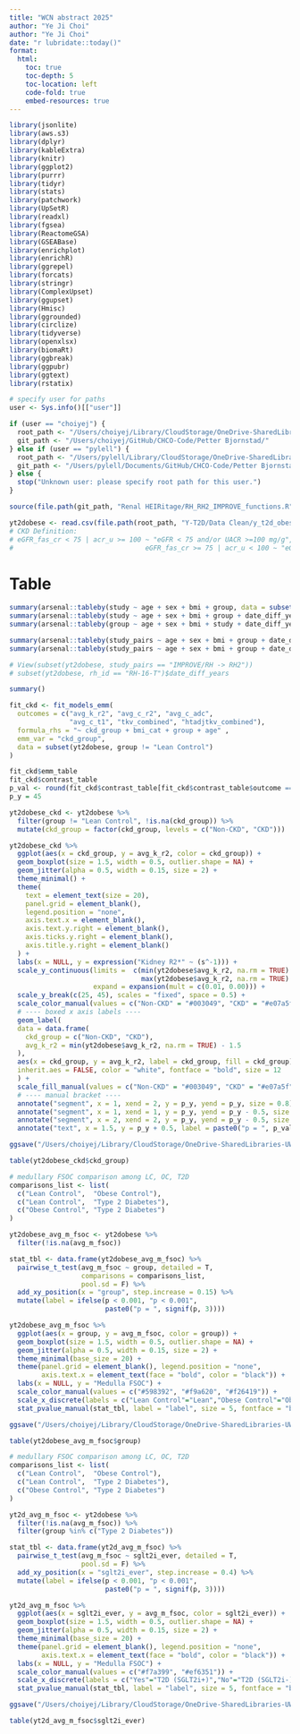 ```yaml
---
title: "WCN abstract 2025"
author: "Ye Ji Choi"
author: "Ye Ji Choi"
date: "r lubridate::today()"
format: 
  html:
    toc: true
    toc-depth: 5
    toc-location: left
    code-fold: true
    embed-resources: true
---
```


```r
library(jsonlite)
library(aws.s3)
library(dplyr)
library(kableExtra)
library(knitr)
library(ggplot2)
library(purrr)
library(tidyr)
library(stats)
library(patchwork)
library(UpSetR)
library(readxl)
library(fgsea)
library(ReactomeGSA)
library(GSEABase)
library(enrichplot)
library(enrichR)
library(ggrepel)
library(forcats)
library(stringr)
library(ComplexUpset)
library(ggupset)
library(Hmisc)
library(ggrounded)
library(circlize)
library(tidyverse)
library(openxlsx)
library(biomaRt)
library(ggbreak)
library(ggpubr)
library(ggtext)
library(rstatix)
```

```r
# specify user for paths
user <- Sys.info()[["user"]]

if (user == "choiyej") {
  root_path <- "/Users/choiyej/Library/CloudStorage/OneDrive-SharedLibraries-UW/Laura Pyle - Bjornstad/Biostatistics Core Shared Drive/"
  git_path <- "/Users/choiyej/GitHub/CHCO-Code/Petter Bjornstad/"
} else if (user == "pylell") {
  root_path <- "/Users/pylell/Library/CloudStorage/OneDrive-SharedLibraries-UW/Bjornstad/Biostatistics Core Shared Drive/"
  git_path <- "/Users/pylell/Documents/GitHub/CHCO-Code/Petter Bjornstad/"
} else {
  stop("Unknown user: please specify root path for this user.")
}
```

```r
source(file.path(git_path, "Renal HEIRitage/RH_RH2_IMPROVE_functions.R"))
```

```r
yt2dobese <- read.csv(file.path(root_path, "Y-T2D/Data Clean/y_t2d_obese_dataset.csv"))
# CKD Definition:
# eGFR_fas_cr < 75 | acr_u >= 100 ~ "eGFR < 75 and/or UACR >=100 mg/g",
#                                 eGFR_fas_cr >= 75 | acr_u < 100 ~ "eGFR >= 75 and UACR <100 mg/g"
```

# Table
```r
summary(arsenal::tableby(study ~ age + sex + bmi + group, data = subset(yt2dobese, group != "Lean Control")), digits = 0)
summary(arsenal::tableby(study ~ age + sex + bmi + group + date_diff_years + study_pairs + visit_followup, data = yt2dobese), digits = 0)
summary(arsenal::tableby(group ~ age + sex + bmi + study + date_diff_years + study_pairs + visit_followup, data = yt2dobese), digits = 0)

summary(arsenal::tableby(study_pairs ~ age + sex + bmi + group + date_diff_years, data = subset(yt2dobese, visit_followup == "follow_up")), digits = 0)
summary(arsenal::tableby(study_pairs ~ age + sex + bmi + group + date_diff_years, data = subset(yt2dobese, visit_followup == "follow_up"), strata = group), digits = 0)

# View(subset(yt2dobese, study_pairs == "IMPROVE/RH -> RH2"))
# subset(yt2dobese, rh_id == "RH-16-T")$date_diff_years

summary()
```

```r
fit_ckd <- fit_models_emm(
  outcomes = c("avg_k_r2", "avg_c_r2", "avg_c_adc",
               "avg_c_t1", "tkv_combined", "htadjtkv_combined"),
  formula_rhs = "~ ckd_group + bmi_cat + group + age" ,
  emm_var = "ckd_group",
  data = subset(yt2dobese, group != "Lean Control")
)

fit_ckd$emm_table
fit_ckd$contrast_table
p_val <- round(fit_ckd$contrast_table[fit_ckd$contrast_table$outcome == "avg_k_r2",]$p.value, 3)
p_y = 45

yt2dobese_ckd <- yt2dobese %>%
  filter(group != "Lean Control", !is.na(ckd_group)) %>%
  mutate(ckd_group = factor(ckd_group, levels = c("Non-CKD", "CKD")))

yt2dobese_ckd %>%
  ggplot(aes(x = ckd_group, y = avg_k_r2, color = ckd_group)) +
  geom_boxplot(size = 1.5, width = 0.5, outlier.shape = NA) +
  geom_jitter(alpha = 0.5, width = 0.15, size = 2) +
  theme_minimal() +
  theme(
    text = element_text(size = 20),
    panel.grid = element_blank(),
    legend.position = "none",
    axis.text.x = element_blank(),
    axis.text.y.right = element_blank(),
    axis.ticks.y.right = element_blank(),
    axis.title.y.right = element_blank()
  ) +
  labs(x = NULL, y = expression("Kidney R2*" ~ (s^-1))) +
  scale_y_continuous(limits =  c(min(yt2dobese$avg_k_r2, na.rm = TRUE) - 3,
                                 max(yt2dobese$avg_k_r2, na.rm = TRUE) + 1), 
                     expand = expansion(mult = c(0.01, 0.00))) +
  scale_y_break(c(25, 45), scales = "fixed", space = 0.5) +  
  scale_color_manual(values = c("Non-CKD" = "#003049", "CKD" = "#e07a5f")) +
  # ---- boxed x axis labels ----
  geom_label(
  data = data.frame(
    ckd_group = c("Non-CKD", "CKD"),
    avg_k_r2 = min(yt2dobese$avg_k_r2, na.rm = TRUE) - 1.5
  ),
  aes(x = ckd_group, y = avg_k_r2, label = ckd_group, fill = ckd_group),
  inherit.aes = FALSE, color = "white", fontface = "bold", size = 12
  ) +
  scale_fill_manual(values = c("Non-CKD" = "#003049", "CKD" = "#e07a5f")) +
  # ---- manual bracket ----
  annotate("segment", x = 1, xend = 2, y = p_y, yend = p_y, size = 0.8) +     # horizontal line
  annotate("segment", x = 1, xend = 1, y = p_y, yend = p_y - 0.5, size = 0.8) + # left vertical
  annotate("segment", x = 2, xend = 2, y = p_y, yend = p_y - 0.5, size = 0.8) + # right vertical
  annotate("text", x = 1.5, y = p_y + 0.5, label = paste0("p = ", p_val), size = 8, fontface = "bold.italic")       # p-value text

ggsave("/Users/choiyej/Library/CloudStorage/OneDrive-SharedLibraries-UW/Laura Pyle - Bjornstad/Biostatistics Core Shared Drive/Y-T2D/Results/Figures/2025 WCN Abstract/avg_k_r2_ckd_boxplot.png", width = 7, height = 7)

table(yt2dobese_ckd$ckd_group)
```

```r
# medullary FSOC comparison among LC, OC, T2D
comparisons_list <- list(
  c("Lean Control",  "Obese Control"),
  c("Lean Control",  "Type 2 Diabetes"),
  c("Obese Control", "Type 2 Diabetes")
)

yt2dobese_avg_m_fsoc <- yt2dobese %>%
  filter(!is.na(avg_m_fsoc))

stat_tbl <- data.frame(yt2dobese_avg_m_fsoc) %>%
  pairwise_t_test(avg_m_fsoc ~ group, detailed = T,
                  comparisons = comparisons_list,
                  pool.sd = F) %>%
  add_xy_position(x = "group", step.increase = 0.15) %>%
  mutate(label = ifelse(p < 0.001, "p < 0.001",
                        paste0("p = ", signif(p, 3))))

yt2dobese_avg_m_fsoc %>%
  ggplot(aes(x = group, y = avg_m_fsoc, color = group)) +
  geom_boxplot(size = 1.5, width = 0.5, outlier.shape = NA) +
  geom_jitter(alpha = 0.5, width = 0.15, size = 2) +
  theme_minimal(base_size = 20) +
  theme(panel.grid = element_blank(), legend.position = "none",
        axis.text.x = element_text(face = "bold", color = "black")) +
  labs(x = NULL, y = "Medulla FSOC") +
  scale_color_manual(values = c("#598392", "#f9a620", "#f26419")) +
  scale_x_discrete(labels = c("Lean Control"="Lean","Obese Control"="Obese","Type 2 Diabetes"="T2D")) +
  stat_pvalue_manual(stat_tbl, label = "label", size = 5, fontface = "bold.italic")

ggsave("/Users/choiyej/Library/CloudStorage/OneDrive-SharedLibraries-UW/Laura Pyle - Bjornstad/Biostatistics Core Shared Drive/Y-T2D/Results/Figures/2025 WCN Abstract/avg_m_fsoc_boxplot.png", width = 7, height = 7)

table(yt2dobese_avg_m_fsoc$group)
```

```r
# medullary FSOC comparison among LC, OC, T2D
comparisons_list <- list(
  c("Lean Control",  "Obese Control"),
  c("Lean Control",  "Type 2 Diabetes"),
  c("Obese Control", "Type 2 Diabetes")
)

yt2d_avg_m_fsoc <- yt2dobese %>%
  filter(!is.na(avg_m_fsoc)) %>%
  filter(group %in% c("Type 2 Diabetes"))

stat_tbl <- data.frame(yt2d_avg_m_fsoc) %>%
  pairwise_t_test(avg_m_fsoc ~ sglt2i_ever, detailed = T,
                  pool.sd = F) %>%
  add_xy_position(x = "sglt2i_ever", step.increase = 0.4) %>%
  mutate(label = ifelse(p < 0.001, "p < 0.001",
                        paste0("p = ", signif(p, 3))))

yt2d_avg_m_fsoc %>%
  ggplot(aes(x = sglt2i_ever, y = avg_m_fsoc, color = sglt2i_ever)) +
  geom_boxplot(size = 1.5, width = 0.5, outlier.shape = NA) +
  geom_jitter(alpha = 0.5, width = 0.15, size = 2) +
  theme_minimal(base_size = 20) +
  theme(panel.grid = element_blank(), legend.position = "none",
        axis.text.x = element_text(face = "bold", color = "black")) +
  labs(x = NULL, y = "Medulla FSOC") +
  scale_color_manual(values = c("#f7a399", "#ef6351")) +
  scale_x_discrete(labels = c("Yes"="T2D (SGLT2i+)","No"="T2D (SGLT2i-)")) +
  stat_pvalue_manual(stat_tbl, label = "label", size = 5, fontface = "bold.italic")

ggsave("/Users/choiyej/Library/CloudStorage/OneDrive-SharedLibraries-UW/Laura Pyle - Bjornstad/Biostatistics Core Shared Drive/Y-T2D/Results/Figures/2025 WCN Abstract/avg_m_fsoc_t2d_boxplot.png", width = 7, height = 7)

table(yt2d_avg_m_fsoc$sglt2i_ever)
```

